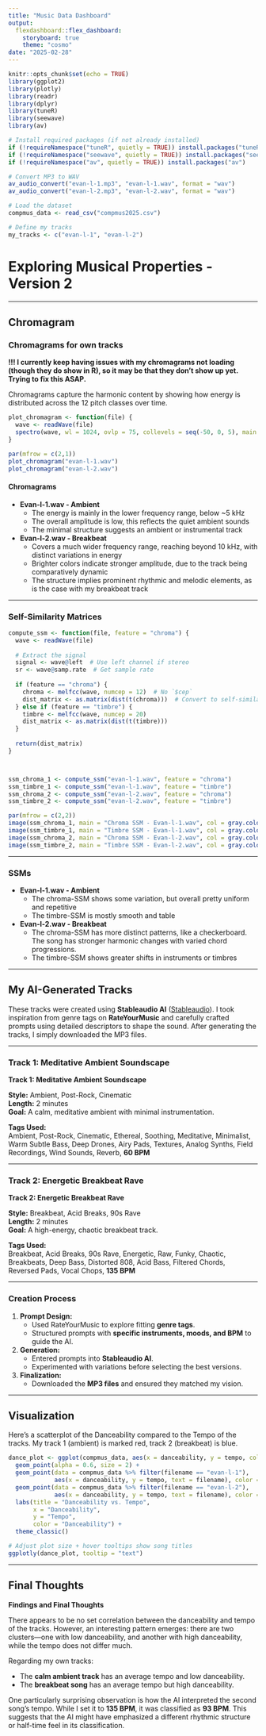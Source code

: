 ```yaml
---
title: "Music Data Dashboard"
output: 
  flexdashboard::flex_dashboard:
    storyboard: true
    theme: "cosmo"
date: "2025-02-28"
---
```



```r
knitr::opts_chunk$set(echo = TRUE)
library(ggplot2)
library(plotly)
library(readr)
library(dplyr)
library(tuneR)
library(seewave)
library(av)

# Install required packages (if not already installed)
if (!requireNamespace("tuneR", quietly = TRUE)) install.packages("tuneR")
if (!requireNamespace("seewave", quietly = TRUE)) install.packages("seewave")
if (!requireNamespace("av", quietly = TRUE)) install.packages("av")

# Convert MP3 to WAV
av_audio_convert("evan-l-1.mp3", "evan-l-1.wav", format = "wav")
av_audio_convert("evan-l-2.mp3", "evan-l-2.wav", format = "wav")

# Load the dataset
compmus_data <- read_csv("compmus2025.csv")

# Define my tracks
my_tracks <- c("evan-l-1", "evan-l-2")
```

# Exploring Musical Properties - Version 2

---


## Chromagram

### Chromagrams for own tracks


**!!! I currently keep having issues with my chromagrams not loading (though they do show in R), so it may be that they don't show up yet. Trying to fix this ASAP.**


Chromagrams capture the harmonic content by showing how energy is distributed across the 12 pitch classes over time.

```r
plot_chromagram <- function(file) {
  wave <- readWave(file)
  spectro(wave, wl = 1024, ovlp = 75, collevels = seq(-50, 0, 5), main = paste("Chromagram -", file))
}

par(mfrow = c(2,1))
plot_chromagram("evan-l-1.wav")
plot_chromagram("evan-l-2.wav")
```

#### Chromagrams

- **Evan-l-1.wav - Ambient **
  - The energy is mainly in the lower frequency range, below ~5 kHz
  - The overall amplitude is low, this reflects the quiet ambient sounds
  - The minimal structure suggests an ambient or instrumental track

- **Evan-l-2.wav - Breakbeat **
  - Covers a much wider frequency range, reaching beyond 10 kHz, with distinct variations in energy
  - Brighter colors indicate stronger amplitude, due to the track being comparatively dynamic
  - The structure implies prominent rhythmic and melodic elements, as is the case with my breakbeat track

---

### Self-Similarity Matrices


```r
compute_ssm <- function(file, feature = "chroma") {
  wave <- readWave(file)
  
  # Extract the signal
  signal <- wave@left  # Use left channel if stereo
  sr <- wave@samp.rate  # Get sample rate
  
  if (feature == "chroma") {
    chroma <- melfcc(wave, numcep = 12)  # No `$cep`
    dist_matrix <- as.matrix(dist(t(chroma)))  # Convert to self-similarity matrix
  } else if (feature == "timbre") {
    timbre <- melfcc(wave, numcep = 20)
    dist_matrix <- as.matrix(dist(t(timbre)))
  }
  
  return(dist_matrix)
}



ssm_chroma_1 <- compute_ssm("evan-l-1.wav", feature = "chroma")
ssm_timbre_1 <- compute_ssm("evan-l-1.wav", feature = "timbre")
ssm_chroma_2 <- compute_ssm("evan-l-2.wav", feature = "chroma")
ssm_timbre_2 <- compute_ssm("evan-l-2.wav", feature = "timbre")

par(mfrow = c(2,2))
image(ssm_chroma_1, main = "Chroma SSM - Evan-l-1.wav", col = gray.colors(100))
image(ssm_timbre_1, main = "Timbre SSM - Evan-l-1.wav", col = gray.colors(100))
image(ssm_chroma_2, main = "Chroma SSM - Evan-l-2.wav", col = gray.colors(100))
image(ssm_timbre_2, main = "Timbre SSM - Evan-l-2.wav", col = gray.colors(100))
```

---

### SSMs

- **Evan-l-1.wav - Ambient**
  - The chroma-SSM shows some variation, but overall pretty uniform and repetitive
  - The timbre-SSM is mostly smooth and table

- **Evan-l-2.wav - Breakbeat**
  - The chroma-SSM has more distinct patterns, like a checkerboard. The song has stronger harmonic changes with varied chord progressions.
  - The timbre-SSM shows greater shifts in instruments or timbres

---


## My AI-Generated Tracks

These tracks were created using **Stableaudio AI** ([Stableaudio](https://stableaudio.com/generate)). I took inspiration from genre tags on **RateYourMusic** and carefully crafted prompts using detailed descriptors to shape the sound. After generating the tracks, I simply downloaded the MP3 files.

---

### **Track 1: Meditative Ambient Soundscape**

**Track 1: Meditative Ambient Soundscape**

**Style:** Ambient, Post-Rock, Cinematic  
**Length:** 2 minutes  
**Goal:** A calm, meditative ambient with minimal instrumentation.  

**Tags Used:**  
Ambient, Post-Rock, Cinematic, Ethereal, Soothing, Meditative, Minimalist, Warm Subtle Bass, Deep Drones, Airy Pads, Textures, Analog Synths, Field Recordings, Wind Sounds, Reverb, **60 BPM**

---

### **Track 2: Energetic Breakbeat Rave**

**Track 2: Energetic Breakbeat Rave**

**Style:** Breakbeat, Acid Breaks, 90s Rave  
**Length:** 2 minutes  
**Goal:** A high-energy, chaotic breakbeat track.  

**Tags Used:**  
Breakbeat, Acid Breaks, 90s Rave, Energetic, Raw, Funky, Chaotic, Breakbeats, Deep Bass, Distorted 808, Acid Bass, Filtered Chords, Reversed Pads, Vocal Chops, **135 BPM**

---

### **Creation Process**

1. **Prompt Design:**  
   - Used RateYourMusic to explore fitting **genre tags**.  
   - Structured prompts with **specific instruments, moods, and BPM** to guide the AI.  
2. **Generation:**  
   - Entered prompts into **Stableaudio AI**.  
   - Experimented with variations before selecting the best versions.  
3. **Finalization:**  
   - Downloaded the **MP3 files** and ensured they matched my vision.  

---

## Visualization

Here's a scatterplot of the Danceability compared to the Tempo of the tracks. My track 1 (ambient) is marked red, track 2 (breakbeat) is blue.

```r
dance_plot <- ggplot(compmus_data, aes(x = danceability, y = tempo, color = danceability, text = filename)) +
  geom_point(alpha = 0.6, size = 2) +  
  geom_point(data = compmus_data %>% filter(filename == "evan-l-1"), 
             aes(x = danceability, y = tempo, text = filename), color = "red", size = 2.5) +
  geom_point(data = compmus_data %>% filter(filename == "evan-l-2"), 
             aes(x = danceability, y = tempo, text = filename), color = "blue", size = 2.5) +
  labs(title = "Danceability vs. Tempo",
       x = "Danceability",
       y = "Tempo",
       color = "Danceability") +
  theme_classic()

# Adjust plot size + hover tooltips show song titles
ggplotly(dance_plot, tooltip = "text")
```

---

## Final Thoughts

**Findings and Final Thoughts**

There appears to be no set correlation between the danceability and tempo of the tracks. However, an interesting pattern emerges: there are two clusters—one with low danceability, and another with high danceability, while the tempo does not differ much.

Regarding my own tracks:

- The **calm ambient track** has an average tempo and low danceability.
- The **breakbeat song** has an average tempo but high danceability.

One particularly surprising observation is how the AI interpreted the second song’s tempo. While I set it to **135 BPM**, it was classified as **93 BPM**. This suggests that the AI might have emphasized a different rhythmic structure or half-time feel in its classification.